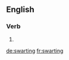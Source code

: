 
==English==

===Verb===
{{head|en}}

# {{present participle of|swart}}

[[de:swarting]]
[[fr:swarting]]